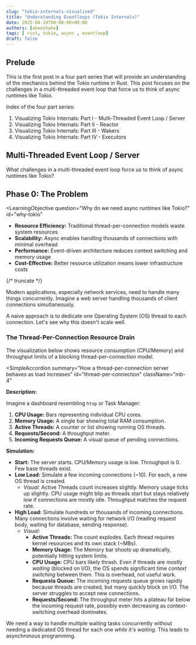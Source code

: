 ```yaml
---
slug: "tokio-internals-visualised"
title: "Understanding Eventloops (Tokio Internals)"
date: 2025-04-19T00:00:00+00:00
authors: [abeeshake] 
tags: [ rust, tokio, async , eventloop]
draft: false
---
```






<TOCInline toc={toc} />


## Prelude
This is the first post in a four part series that will provide an understanding of the mechanics behind the Tokio runtime in Rust. This post focuses on the challenges in a multi-threaded event loop that force us to think of async runtimes like Tokio.

Index of the four part series:

1. Visualizing Tokio Internals: Part I - Multi-Threaded Event Loop / Server
2. Visualizing Tokio Internals: Part II - Reactor
3. Visualizing Tokio Internals: Part III - Wakers
4. Visualizing Tokio Internals: Part IV - Executors

## Multi-Threaded Event Loop / Server

What challenges in a multi-threaded event loop force us to think of async runtimes like Tokio?


## Phase 0: The Problem

<LearningObjective 
  question="Why do we need async runtimes like Tokio?"
  id="why-tokio"
>
  - **Resource Efficiency:** Traditional thread-per-connection models waste system resources
  - **Scalability:** Async enables handling thousands of connections with minimal overhead
  - **Performance:** Event-driven architecture reduces context switching and memory usage
  - **Cost-Effective:** Better resource utilization means lower infrastructure costs
</LearningObjective>

{/* truncate */}

Modern applications, especially network services, need to handle many things concurrently. Imagine a web server handling thousands of client connections simultaneously.

A naive approach is to dedicate one Operating System (OS) thread to each connection. Let's see why this doesn't scale well.

### The Thread-Per-Connection Resource Drain

The visualization below shows resource consumption (CPU/Memory) and throughput limits of a blocking thread-per-connection model.


<SimpleAccordion 
  summary="How a thread-per-connection server behaves as load increases"
  id="thread-per-connection"
  className="mb-4"
>
  **Description:**

  Imagine a dashboard resembling `htop` or Task Manager:

  1. **CPU Usage:** Bars representing individual CPU cores.
  2. **Memory Usage:** A single bar showing total RAM consumption.
  3. **Active Threads:** A counter or list showing running OS threads.
  4. **Requests/Second:** A throughput meter.
  5. **Incoming Requests Queue:** A visual queue of pending connections.

  **Simulation:**

  - **Start:** The server starts. CPU/Memory usage is low. Throughput is 0. Few base threads exist.
  - **Low Load:** Simulate a few incoming connections (~10). For each, a new OS thread is created.
    - *Visual:* Active Threads count increases slightly. Memory usage ticks up slightly. CPU usage might blip as threads start but stays relatively low if connections are mostly idle. Throughput matches the request rate.
  - **High Load:** Simulate hundreds or thousands of incoming connections. Many connections involve waiting for network I/O (reading request body, waiting for database, sending response).
    - *Visual:*
      - **Active Threads:** The count explodes. Each thread requires kernel resources and its own stack (~MBs).
      - **Memory Usage:** The Memory bar shoots up dramatically, potentially hitting system limits.
      - **CPU Usage:** CPU bars likely thrash. Even if threads are mostly *waiting* (blocked on I/O), the OS spends significant time *context switching* between them. This is overhead, not useful work.
      - **Requests Queue:** The incoming requests queue grows rapidly because threads are created, but many quickly block on I/O. The server struggles to accept new connections.
      - **Requests/Second:** The throughput meter hits a plateau far below the incoming request rate, possibly even decreasing as context-switching overhead dominates.
</SimpleAccordion>

<ThreadResourceHtopVisualization className="mt-8" />

<Insight>
  We need a way to handle multiple waiting tasks concurrently without needing a dedicated OS thread for each one <em>while it's waiting</em>. This leads to asynchronous programming.
</Insight>
